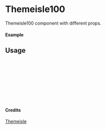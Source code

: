 
<Meta of={Themeisle100} title="Themeisle/Themeisle100" />

# Themeisle100

Themeisle100 component with different props.

#### Example

<Canvas of={Themeisle100.Primary} />

## Usage

```ts
import { Themeisle100 } from "yadl-ui";

const Example = () => {
  return (
      <Themeisle100 />
  );
};

export default Example;
```

#### Credits
[Themeisle](https://themeisle.com/illustrations/)
